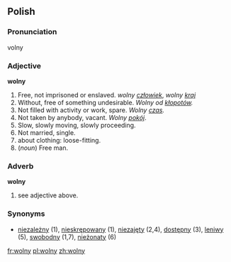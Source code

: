 ==Polish==

===Pronunciation===
volny

===Adjective===
'''wolny'''

# Free, not imprisoned or enslaved. ''wolny [[człowiek]]'', ''wolny [[kraj]]''
# Without, free of something undesirable. ''Wolny od [[kłopot|kłopotów]].''
# Not filled with activity or work, spare. ''Wolny [[czas]].''
# Not taken by anybody, vacant. ''Wolny [[pokój]]''.
# Slow, slowly moving, slowly proceeding.
# Not married, single.
# about clothing: loose-fitting.
# (''noun'') Free man.

===Adverb===
'''wolny'''

# see adjective above.

===Synonyms===
*[[niezależny]] (1), [[nieskrępowany]] (1), [[niezajęty]] (2,4), [[dostępny]] (3), [[leniwy]] (5), [[swobodny]] (1,7), [[nieżonaty]] (6)

[[fr:wolny]]
[[pl:wolny]]
[[zh:wolny]]